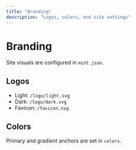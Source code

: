 ```yaml
---
title: "Branding"
description: "Logos, colors, and site settings"
---
```


# Branding

Site visuals are configured in `mint.json`.

## Logos

- Light: `/logo/light.svg`
- Dark: `/logo/dark.svg`
- Favicon: `/favicon.svg`

## Colors

Primary and gradient anchors are set in `colors`.

